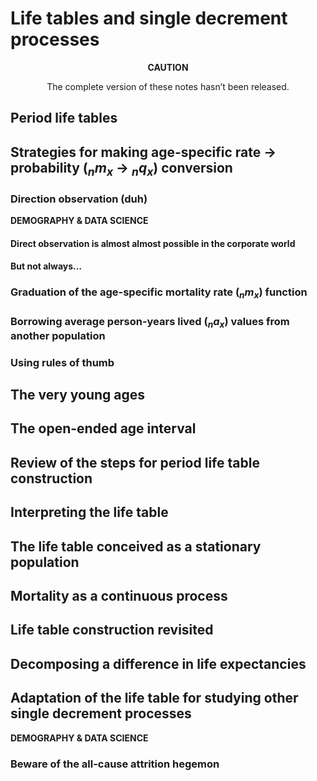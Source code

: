 # Life tables and single decrement processes

:::{.rmdcaution}
<center>
**CAUTION**

The complete version of these notes hasn't been released.
</center>
:::

## Period life tables

## Strategies for making age-specific rate $\rightarrow$ probability (${}_{n}m_x$ $\rightarrow$ ${}_{n}q_x$) conversion

### Direction observation (duh)

:::{.rmdtip}
**DEMOGRAPHY & DATA SCIENCE**

#### Direct observation is almost almost possible in the corporate world

#### But not always...
:::

### Graduation of the age-specific mortality rate (${}_{n}m_x$) function

### Borrowing average person-years lived (${}_{n}a_x$) values from another population

### Using rules of thumb

## The very young ages

## The open-ended age interval

## Review of the steps for period life table construction

## Interpreting the life table

## The life table conceived as a stationary population

## Mortality as a continuous process

## Life table construction revisited

## Decomposing a difference in life expectancies

## Adaptation of the life table for studying other single decrement processes

:::{.rmdtip}
**DEMOGRAPHY & DATA SCIENCE**

### Beware of the all-cause attrition hegemon
:::
